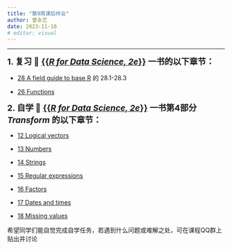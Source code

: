 ```yaml
---
title: "第9周课后作业"
author: 曾永艺
date: 2023-11-10
# editor: visual
---
```


<hr>

[1. 复习 📖 [**{{_R for Data Science, 2e_}}**](https://r4ds.had.nz/) 一书的以下章节：]{style="font-size:1.2rem; font-weight:bold"}

  - [28 A field guide to base R](https://r4ds.hadley.nz/base-r) 的 28.1-28.3
  
  - [26 Functions](https://r4ds.hadley.nz/functions)

[2. 自学 📖 [{{_R for Data Science, 2e_}}](https://r4ds.had.nz/) 一书第4部分 _Transform_ 的以下章节：]{style="font-size:1.2rem; font-weight:bold"}

  - [12  Logical vectors](https://r4ds.hadley.nz/logicals)
  
  - [13  Numbers](https://r4ds.hadley.nz/numbers)
  
  - [14  Strings](https://r4ds.hadley.nz/strings)
  
  - [15  Regular expressions](https://r4ds.hadley.nz/regexps)
  
  - [16  Factors](https://r4ds.hadley.nz/factors)
  
  - [17  Dates and times](https://r4ds.hadley.nz/datetimes)
  
  - [18  Missing values](https://r4ds.hadley.nz/missing-values)

:::{.callout-note appearance="simple"}
希望同学们能自觉完成自学任务，若遇到什么问题或难解之处，可在课程QQ群上贴出并讨论
:::
